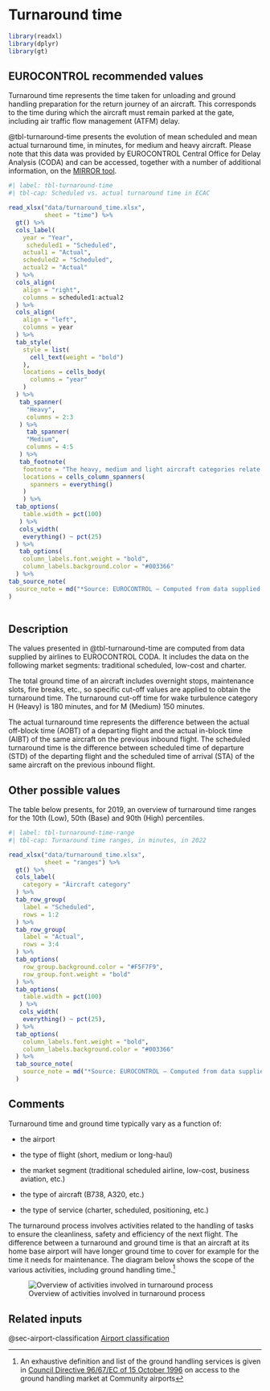 # Turnaround time {#sec-turnaround-time}

```r
library(readxl)
library(dplyr)
library(gt)
```


## EUROCONTROL recommended values

Turnaround time represents the time taken for unloading and ground handling 
preparation for the return journey of an aircraft. This corresponds to the time 
during which the aircraft must remain parked at the gate, including air traffic 
flow management (ATFM) delay.

@tbl-turnaround-time presents the evolution of mean scheduled and mean actual 
turnaround time, in minutes, for medium and heavy aircraft. Please note that this
data was provided by EUROCONTROL Central Office for Delay Analysis (CODA) and 
can be accessed, together with a number of additional information, on the [MIRROR tool](https://www.eurocontrol.int/tool/mirror).

```r
#| label: tbl-turnaround-time
#| tbl-cap: Scheduled vs. actual turnaround time in ECAC

read_xlsx("data/turnaround_time.xlsx",
          sheet = "time") %>% 
  gt() %>% 
  cols_label(
    year = "Year",
     scheduled1 = "Scheduled",
    actual1 = "Actual",
    scheduled2 = "Scheduled",
    actual2 = "Actual"
  ) %>% 
  cols_align(
    align = "right",
    columns = scheduled1:actual2
  ) %>% 
  cols_align(
    align = "left",
    columns = year
  ) %>% 
  tab_style(
    style = list(
      cell_text(weight = "bold")
    ),
    locations = cells_body(
      columns = "year"
    )
  ) %>% 
   tab_spanner(
     "Heavy",
     columns = 2:3
   ) %>%
     tab_spanner(
     "Medium",
     columns = 4:5
   ) %>% 
   tab_footnote(
    footnote = "The heavy, medium and light aircraft categories relate to ICAO wake vortex categories based on the maximum certificated take-off mass: Heavy aircraft types of 136 000 kg (300 000 lb) or more; Medium aircraft types less than 136 000 kg (300 000 lb) and more than 7 000 kg (15 500 lb); Light aircraft types of 7 000 kg (15 500 lb) or less",
    locations = cells_column_spanners(
      spanners = everything()
    )
    ) %>% 
  tab_options(
    table.width = pct(100)
   ) %>% 
   cols_width(
    everything() ~ pct(25)
  ) %>% 
   tab_options(
    column_labels.font.weight = "bold",
    column_labels.background.color = "#003366"
  ) %>% 
tab_source_note(
  source_note = md("*Source: EUROCONTROL – Computed from data supplied by the airline members to CODA*")
)
  
```

## Description

The values presented in @tbl-turnaround-time are computed from data supplied by airlines to EUROCONTROL 
CODA. It includes the data on the following market segments: traditional scheduled, 
low-cost and charter.

The total ground time of an aircraft includes overnight stops, maintenance slots,
fire breaks, etc., so specific cut-off values are applied to obtain the turnaround
time. The turnaround cut-off time for wake turbulence category H (Heavy) is 180
minutes, and for M (Medium) 150 minutes.

The actual turnaround time represents the difference between the actual off-block
time (AOBT) of a departing flight and the actual in-block time (AIBT) of the same
aircraft on the previous inbound flight. The scheduled turnaround time is the 
difference between scheduled time of departure (STD) of the departing flight and 
the scheduled time of arrival (STA) of the same aircraft on the previous inbound flight.

## Other possible values

The table below presents, for 2019, an overview of turnaround time ranges for the
10th (Low), 50th (Base) and 90th (High) percentiles.

```r
#| label: tbl-turnaround-time-range
#| tbl-cap: Turnaround time ranges, in minutes, in 2022

read_xlsx("data/turnaround_time.xlsx",
          sheet = "ranges") %>% 
  gt() %>% 
  cols_label(
    category = "Äircraft category"
  ) %>% 
  tab_row_group(
    label = "Scheduled",
    rows = 1:2
  ) %>% 
  tab_row_group(
    label = "Actual",
    rows = 3:4
  ) %>%
  tab_options(
    row_group.background.color = "#F5F7F9",
    row_group.font.weight = "bold"
  ) %>% 
  tab_options(
    table.width = pct(100)
   ) %>% 
   cols_width(
    everything() ~ pct(25),
  ) %>% 
  tab_options(
    column_labels.font.weight = "bold",
    column_labels.background.color = "#003366"
  ) %>% 
  tab_source_note(
    source_note = md("*Source: EUROCONTROL – Computed from data supplied by the airline members to CODA*")
  )
```

## Comments

Turnaround time and ground time typically vary as a function of:

* the airport

* the type of flight (short, medium or long-haul)

* the market segment (traditional scheduled airline, low-cost, business aviation, etc.)

* the type of aircraft (B738, A320, etc.)

* the type of service (charter, scheduled, positioning, etc.)

The turnaround process involves activities related to the handling of tasks to 
ensure the cleanliness, safety and efficiency of the next flight. The difference 
between a turnaround and ground time is that an aircraft at its home base airport
will have longer ground time to cover for example for the time it needs for
maintenance. The diagram below shows the scope of the various activities, 
including ground handling time.^[An exhaustive definition and list of the ground handling services is given in [Council Directive 96/67/EC of 15 October 1996](http://eur-lex.europa.eu/legal-content/EN/ALL/?uri=CELEX%3A31996L0067) on access to the ground handling market at Community airports] 

![Overview of activities involved in turnaround process](figures/turnaround_activities.svg){#fig-turnaround-activities}

## Related inputs

@sec-airport-classification [Airport classification](#sec-airport-classification)
